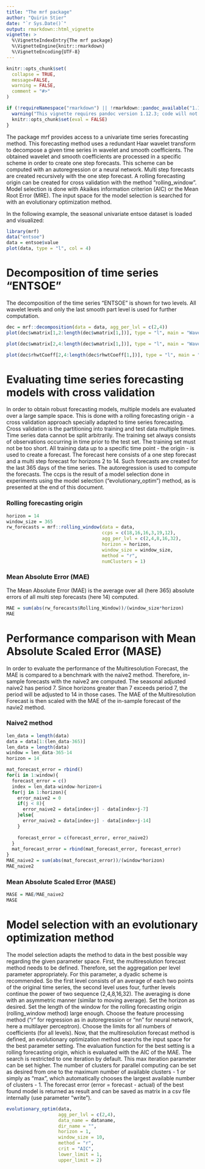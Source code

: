 ```yaml
---
title: "The mrf package"
author: "Quirin Stier"
date: "`r Sys.Date()`"
output: rmarkdown::html_vignette
vignette: >
  %\VignetteIndexEntry{The mrf package}
  %\VignetteEngine{knitr::rmarkdown}
  %\VignetteEncoding{UTF-8}
---
```


```r
knitr::opts_chunk$set(
  collapse = TRUE,
  message=FALSE,
  warning = FALSE,
  comment = "#>"
)
```

```r
if (!requireNamespace("rmarkdown") || !rmarkdown::pandoc_available("1.12.3")) {
  warning("This vignette requires pandoc version 1.12.3; code will not run in older versions.")
  knitr::opts_chunk$set(eval = FALSE)
}
```

The package mrf provides access to a univariate time series forecasting method.
This forecasting method uses a redundant Haar wavelet transform to decompose a given time series in wavelet and smooth coefficients.
The obtained wavelet and smooth coefficients are processed in a specific scheme in order to create one step forecasts.
This scheme can be computed with an autoregression or a neural network.
Multi step forecasts are created recursively with the one step forecast.
A rolling forecasting origin can be created for cross validation with the method "rolling_window".
Model selection is done with Akaikes information criterion (AIC) or the Mean Root Error (MRE).
The input space for the model selection is searched for with an evolutionary optimization method.


In the following example, the seasonal univariate entsoe dataset is loaded and visualized:
```r
library(mrf)
data("entsoe")
data = entsoe$value
plot(data, type = "l", col = 4)
```

# Decomposition of time series "ENTSOE"

The decomposition of the time series "ENTSOE" is shown for two levels. All wavelet levels and only the last smooth part level is used for further computation.

```r
dec = mrf::decomposition(data = data, agg_per_lvl = c(2,4))
plot(dec$wmatrix[1,2:length(dec$wmatrix[1,])], type = "l", main = "Wavelet level 1", col = 4)
```

```r
plot(dec$wmatrix[2,4:length(dec$wmatrix[1,])], type = "l", main = "Wavelet level 2", col = 4)
```

```r
plot(dec$rhwtCoeff[2,4:length(dec$rhwtCoeff[1,])], type = "l", main = "Last smooth part level", col = 4)
```

# Evaluating time series forecasting models with cross validation

In order to obtain robust forecasting models, multiple models are evaluated over a large sample space.
This is done with a rolling forecasting origin - a cross validation approach specially adapted to time series forecasting.
Cross validation is the partitioning into training and test data multiple times. Time
series data cannot be split arbitrarily. The training set always consists of observations
occurring in time prior to the test set. The training set must not be too short.
All training data up to a specific time point - the origin - is used to create a forecast.
The forecast here consists of a one step forecast and a multi step forecast for horizons 2 to 14.
Such forecasts are created for the last 365 days of the time series.
The autoregression is used to compute the forecasts.
The ccps is the result of a model selection done in experiments using the model selection ("evolutionary_optim") method, as is presented at the end of this document.

### Rolling forecasting origin

```r
horizon = 14
window_size = 365
rw_forecasts = mrf::rolling_window(data = data,
                                   ccps = c(18,16,16,3,19,12),
                                   agg_per_lvl = c(2,4,8,16,32),
                                   horizon = horizon,
                                   window_size = window_size,
                                   method = "r",
                                   numClusters = 1)
```

### Mean Absolute Error (MAE)

The Mean Absolute Error (MAE) is the average over all (here 365) absolute errors of all multi step forecasts (here 14) computed.

```r
MAE = sum(abs(rw_forecasts$Rolling_Window))/(window_size*horizon)
MAE
```

# Performance comparison with Mean Absolute Scaled Error (MASE)

In order to evaluate the performance of the Multiresolution Forecast, the MAE is compared to a benchmark with the naive2 method.
Therefore, in-sample forecasts with the naive2 are computed. The seasonal adjusted naive2 has period 7. Since horizons greater than 7 exceeds period 7, the period will be adjusted to 14 in those cases.
The MAE of the Multiresolution Forecast is then scaled with the MAE of the in-sample forecast of the navie2 method.

### Naive2 method

```r
len_data = length(data)
data = data[1:(len_data-365)]
len_data = length(data)
window = len_data-365-14
horizon = 14

mat_forecast_error = rbind()
for(i in 1:window){
  forecast_error = c()
  index = len_data-window-horizon+i
  for(j in 1:horizon){
    error_naive2 = 0
    if(j < 8){
      error_naive2 = data[index+j] - data[index+j-7]
    }else{
      error_naive2 = data[index+j] - data[index+j-14]
    }
    
    forecast_error = c(forecast_error, error_naive2)
  }
  mat_forecast_error = rbind(mat_forecast_error, forecast_error)
}
MAE_naive2 = sum(abs(mat_forecast_error))/(window*horizon)
MAE_naive2
```

### Mean Absolute Scaled Error (MASE)

```r
MASE = MAE/MAE_naive2
MASE
```


# Model selection with an evolutionary optimization method

The model selection adapts the method to data in the best possible way regarding the given parameter space.
First, the multiresolution forecast method needs to be defined.
Therefore, set the aggregation per level parameter appropriately.
For this parameter, a dyadic scheme is recommended.
So the first level consists of an average of each two points of the original time series, the second level uses four, further levels continue the power of two sequence (2,4,8,16,32).
The averaging is done with an asymmetric manner (similar to moving average).
Set the horizon as desired.
Set the length of the window for the rolling forecasting origin (rolling_window method) large enough.
Choose the feature processing method ("r" for regression as in autoregression or "nn" for neural network, here a multilayer perceptron).
Choose the limits for all numbers of coefficients (for all levels).
Now, that the multiresolution forecast method is defined, an evolutionary optimization method searchs the input space for the best parameter setting.
The evaluation function for the best setting is a rolling forecasting origin, which is evaluated with the AIC of the MAE.
The search is restricted to one iteration by default.
This max iteration parameter can be set higher.
The number of clusters for parallel computing can be set as desired from one to the maximum number of available clusters - 1 or simply as "max", which automatically chooses the largest available number of clusters - 1.
The forecast error (error = forecast - actual) of the best found model is returned as result and can be saved as matrix in a csv file internally (use parameter "write").



```r
evolutionary_optim(data,
                   agg_per_lvl = c(2,4),
                   data_name = dataname,
                   dir_name = "",
                   horizon = 1,
                   window_size = 10,
                   method = "r",
                   crit = "AIC",
                   lower_limit = 1,
                   upper_limit = 2)
```



